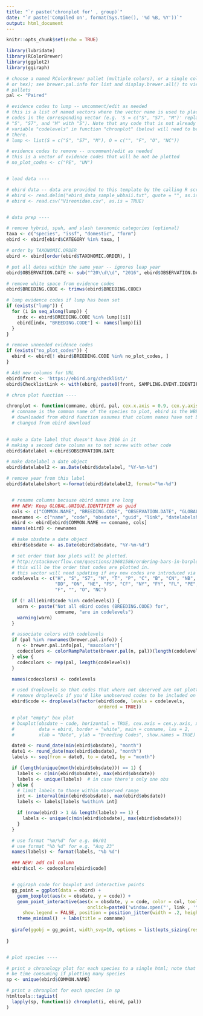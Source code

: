 ---
title: "`r paste('chronplot for' , group)`"
date: "`r paste('Compiled on', format(Sys.time(), '%d %B, %Y'))`"
output: html_document
---

```{r setup, include=FALSE}
knitr::opts_chunk$set(echo = TRUE)
```

```{r load, echo=FALSE, message=FALSE}
library(lubridate)
library(RColorBrewer)
library(ggplot2)
library(ggiraph)

# choose a named RColorBrewer pallet (multiple colors), or a single color (name
# or hex); see brewer.pal.info for list and display.brewer.all() to view all
# pallets
pal <- "Paired"

# evidence codes to lump -- uncomment/edit as needed
# this is a list of named vectors where the vector name is used to place all
# codes in the corresponding vector (e.g. 'S = c("S", "S7", "M")' replaces all
# "S", "S7", and "M" with "S"). Note that any code that is not already in
# variable "codelevels" in function "chronplot" (below) will need to be added
# there.
# lump <- list(S = c("S", "S7", "M"), O = c("", "F", "O", "NC"))

# evidence codes to remove -- uncomment/edit as needed
# this is a vector of evidence codes that will be not be plotted
# no_plot_codes <- c("PE", "UN")


# load data ----

# ebird data -- data are provided to this template by the calling R script
# ebird <- read.delim("ebird_data_sample_wbbaii.txt", quote = "", as.is = TRUE)
# ebird <- read.csv("Vireonidae.csv", as.is = TRUE)


# data prep ----

# remove hybrid, spuh, and slash taxonomic categories (optional)
taxa <- c("species", "issf", "domestic", "form")
ebird <- ebird[ebird$CATEGORY %in% taxa, ]

# order by TAXONOMIC.ORDER
ebird <- ebird[order(ebird$TAXONOMIC.ORDER), ]

# put all dates within the same year -- ignores leap year
ebird$OBSERVATION.DATE <- sub("^20\\d\\d", "2016", ebird$OBSERVATION.DATE)

# remove white space from evidence codes
ebird$BREEDING.CODE <- trimws(ebird$BREEDING.CODE)

# lump evidence codes if lump has been set
if (exists("lump")) {
  for (i in seq_along(lump)) {
    indx <- ebird$BREEDING.CODE %in% lump[[i]]
    ebird[indx, "BREEDING.CODE"] <- names(lump)[i]
  }
}

# remove unneeded evidence codes
if (exists("no_plot_codes")) {
  ebird <- ebird[! ebird$BREEDING.CODE %in% no_plot_codes, ]
}

# Add new columns for URL
ebird$front <- 'https://ebird.org/checklist/'
ebird$ChecklistLink <- with(ebird, paste0(front, SAMPLING.EVENT.IDENTIFIER))

# chron plot function ----

chronplot <- function(comname, ebird, pal, cex.x.axis = 0.9, cex.y.axis = 0.8) {
  # comname is the common name of the species to plot, ebird is the WBBA data
  # downloaded from ebird function assumes that column names have not been
  # changed from ebird download
  

# make a date label that doesn't have 2016 in it
# making a second date column as to not screw with other code
ebird$datelabel <-ebird$OBSERVATION.DATE 

# make datelabel a date object
ebird$datelabel2 <- as.Date(ebird$datelabel, "%Y-%m-%d")

# remove year from this label
ebird$datelabelshort <-format(ebird$datelabel2, format="%m-%d")


  # rename columns because ebird names are long
  ### NEW: Keep GLOBAL.UNIQUE.IDENTIFIER as guid
  cols <- c("COMMON.NAME", "BREEDING.CODE", "OBSERVATION.DATE", "GLOBAL.UNIQUE.IDENTIFIER", "ChecklistLink", "datelabelshort")
  newnames <- c("name", "code", "obsdate", "guid", "link", "datelabelshort")
  ebird <- ebird[ebird$COMMON.NAME == comname, cols]
  names(ebird) <- newnames

  # make obsdate a date object
  ebird$obsdate <- as.Date(ebird$obsdate, "%Y-%m-%d")

  # set order that box plots will be plotted.
  # http://stackoverflow.com/questions/19681586/ordering-bars-in-barplot
  # this will be the order that codes are plotted in.
  # this vector will need updating if any new codes are introduced via "lump".
  codelevels <- c("H", "S", "S7", "M", "T", "P", "C", "B", "CN", "NB", "A", "N",
                  "DD", "ON", "NE", "FS", "CF", "NY", "FY", "FL", "PE", "UN",
                  "F", "", "O", "NC")

  if (! all(ebird$code %in% codelevels)) {
    warn <- paste("Not all eBird codes (BREEDING.CODE) for",
                  comname, "are in codelevels")
    warning(warn)
  }

  # associate colors with codelevels
  if (pal %in% rownames(brewer.pal.info)) {
    n <- brewer.pal.info[pal, "maxcolors"]
    codecolors <- colorRampPalette(brewer.pal(n, pal))(length(codelevels))
  } else {
    codecolors <- rep(pal, length(codelevels))
  }

  names(codecolors) <- codelevels

  # used droplevels so that codes that where not observed are not plotted;
  # remove droplevels if you'd like unobserved codes to be included on the plot
  ebird$code <- droplevels(factor(ebird$code, levels = codelevels,
                                  ordered = TRUE))

  # plot "empty" box plot
  # boxplot(obsdate ~ code, horizontal = TRUE, cex.axis = cex.y.axis, xaxt = "n",
  #         data = ebird, border = "white", main = comname, las = 2,
  #         xlab = "Date", ylab = "Breeding Codes", show.names = TRUE)

  date0 <- round_date(min(ebird$obsdate), "month")
  date1 <- round_date(max(ebird$obsdate), "month")
  labels <- seq(from = date0, to = date1, by = "month")

  if (length(unique(month(ebird$obsdate))) == 1) {
    labels <- c(min(ebird$obsdate), max(ebird$obsdate))
    labels <- unique(labels)  # in case there's only one obs
  } else {
    # limit labels to those within observed range
    int <- interval(min(ebird$obsdate), max(ebird$obsdate))
    labels <- labels[labels %within% int]

    if (nrow(ebird) > 1 && length(labels) == 1) {
      labels <- unique(c(min(ebird$obsdate), max(ebird$obsdate)))
    }
  }

  # use format "%m/%d" for e.g. 06/01
  # use format "%b %d" for e.g. "Aug 23"
  names(labels) <- format(labels, "%b %d")

  ### NEW: add col column
  ebird$col <- codecolors[ebird$code]


  # ggiraph code for boxplot and interactive points
  gg_point = ggplot(data = ebird) +
    geom_boxplot(aes(x = obsdate, y = code)) +
    geom_point_interactive(aes(x = obsdate, y = code, color = col, tooltip = datelabelshort, data_id = datelabelshort,
                              onclick=paste0('window.open("', link , '", "_blank")')),
      show.legend = FALSE, position = position_jitter(width = .2, height = .2)) +
    theme_minimal()  + labs(title = comname)
  
  girafe(ggobj = gg_point, width_svg=10, options = list(opts_sizing(rescale = TRUE)))
  
}


# plot species ----

# print a chronology plot for each species to a single html; note that this can
# be time consuming if plotting many species
sp <- unique(ebird$COMMON.NAME)

# print a chronplot for each species in sp
htmltools::tagList(
  lapply(sp, function(i) chronplot(i, ebird, pal))
)
```
